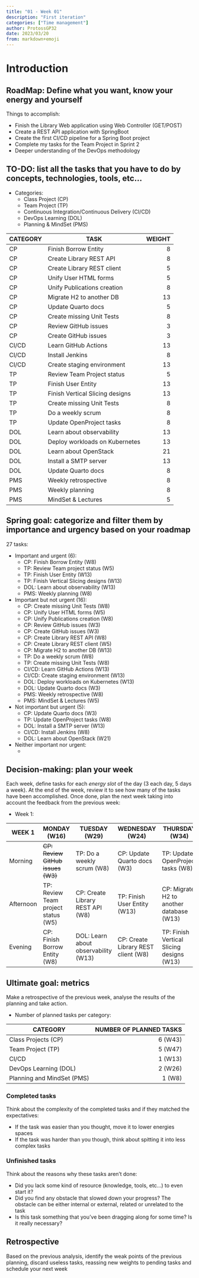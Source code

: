 ```yaml
---
title: "01 - Week 01"
description: "First iteration"
categories: ["Time management"]
author: ProtossGP32
date: 2023/03/20
from: markdown+emoji
---
```

# Introduction

## RoadMap: Define what you want, know your energy and yourself
Things to accomplish:

- Finish the Library Web application using Web Controller (GET/POST)
- Create a REST API application with SpringBoot
- Create the first CI/CD pipeline for a Spring Boot project
- Complete my tasks for the Team Project in Sprint 2
- Deeper understanding of the DevOps methodology

## TO-DO: list all the tasks that you have to do by concepts, technologies, tools, etc...
- Categories:
    - Class Project (CP)
    - Team Project (TP)
    - Continuous Integration/Continuous Delivery (CI/CD)
    - DevOps Learning (DOL)
    - Planning & MindSet (PMS)

| CATEGORY  | TASK                              | WEIGHT    |
|---        | ---                               | ---:      |
| CP        | Finish Borrow Entity              | 8         |
| CP        | Create Library REST API           | 8         |
| CP        | Create Library REST client        | 5         |
| CP        | Unify User HTML forms             | 5         |
| CP        | Unify Publications creation       | 8         |
| CP        | Migrate H2 to another DB          | 13        |
| CP        | Update Quarto docs                | 5         |
| CP        | Create missing Unit Tests         | 8         |
| CP        | Review GitHub issues              | 3         |
| CP        | Create GitHub issues              | 3         |
| CI/CD     | Learn GitHub Actions              | 13        |
| CI/CD     | Install Jenkins                   | 8         |
| CI/CD     | Create staging environment        | 13        |
| TP        | Review Team Project status        | 5         |
| TP        | Finish User Entity                | 13        |
| TP        | Finish Vertical Slicing designs   | 13        |
| TP        | Create missing Unit Tests         | 8         |
| TP        | Do a weekly scrum                 | 8         |
| TP        | Update OpenProject tasks          | 8         |
| DOL       | Learn about observability         | 13        |
| DOL       | Deploy workloads on Kubernetes    | 13        |
| DOL       | Learn about OpenStack             | 21        |
| DOL       | Install a SMTP server             | 13        |
| DOL       | Update Quarto docs                | 8         |
| PMS       | Weekly retrospective              | 8         |
| PMS       | Weekly planning                   | 8         |
| PMS       | MindSet & Lectures                | 5         |

## Spring goal: categorize and filter them by importance and urgency based on your roadmap
27 tasks:

- Important and urgent (6):
    - CP: Finish Borrow Entity (W8)
    - TP: Review Team project status (W5)
    - TP: Finish User Entity (W13)
    - TP: Finish Vertical Slicing designs (W13)
    - DOL: Learn about observability (W13)
    - PMS: Weekly planning (W8)

- Important but not urgent (16):
    - CP: Create missing Unit Tests (W8)
    - CP: Unify User HTML forms (W5)
    - CP: Unify Publications creation (W8)
    - CP: Review GitHub issues (W3)
    - CP: Create GitHub issues (W3)
    - CP: Create Library REST API (W8)
    - CP: Create Library REST client (W5)
    - CP: Migrate H2 to another DB (W13)
    - TP: Do a weekly scrum (W8)
    - TP: Create missing Unit Tests (W8)
    - CI/CD: Learn GitHub Actions (W13)
    - CI/CD: Create staging environment (W13)
    - DOL: Deploy workloads on Kubernetes (W13)
    - DOL: Update Quarto docs (W3)
    - PMS: Weekly retrospective (W8)
    - PMS: MindSet & Lectures (W5)

- Not important but urgent (5):
    - CP: Update Quarto docs (W3)
    - TP: Update OpenProject tasks (W8)
    - DOL: Install a SMTP server (W13)
    - CI/CD: Install Jenkins (W8)
    - DOL: Learn about OpenStack (W21)

- Neither important nor urgent:
    - 


## Decision-making: plan your week
Each week, define tasks for each _energy slot_ of the day (3 each day, 5 days a week). At the end of the week, review it to see how many of the tasks have been accomplished. Once done, plan the next week taking into account the feedback from the previous week:

- Week 1:

| WEEK 1      	| MONDAY (W16)                 	        | TUESDAY (W29)                         | WEDNESDAY (W24)                       | THURSDAY (W34)                            | FRIDAY (W34)                     	|
|-----------	|---                           	        |---	                                |---	                                |---	                                    |---	|
| Morning   	| ~~CP: Review GitHub issues (W3)~~         | TP: Do a weekly scrum	(W8)            | CP: Update Quarto docs (W3)           | TP: Update OpenProject tasks (W8)         | CI/CD: Learn GitHub Actions (W13)  	|
| Afternoon 	| TP: Review Team project status (W5)   | CP: Create Library REST API (W8)      | TP: Finish User Entity (W13)          | CP: Migrate H2 to another database (W13)  | DOL: Install a SMTP server (W13)   	|
| Evening   	| CP: Finish Borrow Entity (W8)        	| DOL: Learn about observability (W13)  | CP: Create Library REST client (W8)   | TP: Finish Vertical Slicing designs (W13) | PMS: Weekly retrospective (W8)  	|

## Ultimate goal: metrics
Make a retrospective of the previous week, analyse the results of the planning and take action.

- Number of planned tasks per category:

| CATEGORY                  | NUMBER OF PLANNED TASKS   |
| ---                       | ---:                      |
| Class Projects (CP)       | 6 (W43)                   |
| Team Project (TP)         | 5 (W47)                   |
| CI/CD                     | 1 (W13)                   |
| DevOps Learning (DOL)     | 2 (W26)                   |
| Planning and MindSet (PMS)| 1 (W8)                    |

### Completed tasks
Think about the complexity of the completed tasks and if they matched the expectatives:

- If the task was easier than you thought, move it to lower energies spaces
- If the task was harder than you though, think about spitting it into less complex tasks

### Unfinished tasks
Think about the reasons why these tasks aren't done:

- Did you lack some kind of resource (knowledge, tools, etc...) to even start it?
- Did you find any obstacle that slowed down your progress? The obstacle can be either internal or external, related or unrelated to the task
- Is this task something that you've been dragging along for some time? Is it really necessary?

## Retrospective
Based on the previous analysis, identify the weak points of the previous planning, discard useless tasks, reassing new weights to pending tasks and schedule your next week